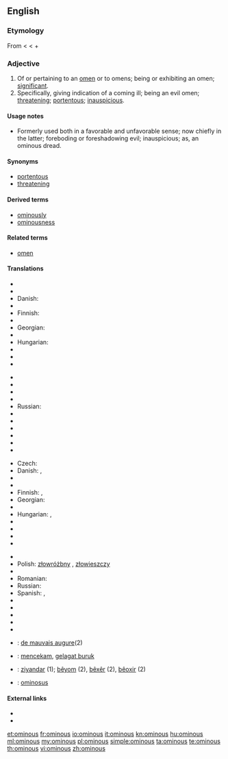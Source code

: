 ==English==

===Etymology===
From {{etyl|la}} {{term|ominosus||full of foreboding}} < {{term|omen||foreboding, omen}} < {{term|os||the mouth}} + {{term|-men}}

===Adjective===
{{en-adj}}

# Of or pertaining to an [[omen]] or to omens; being or exhibiting an omen; [[significant]].
# Specifically, giving indication of a coming ill; being an evil omen; [[threatening]]; [[portentous]]; [[inauspicious]].

====Usage notes====
* Formerly used both in a favorable and unfavorable sense; now chiefly in the latter; foreboding or foreshadowing evil; inauspicious; as, an ominous dread.

====Synonyms====
* [[portentous]]
* [[threatening]]

====Derived terms====
* [[ominously]]
* [[ominousness]]

====Related terms====
* [[omen]]

====Translations====
{{trans-top|of or pertaining to an omen or to omens; being or exhibiting an omen}}
* {{trreq|Arabic}}
* {{trreq|Bulgarian}}
* Danish: {{t-|da|varslende}}
* {{trreq|Dutch}}
* Finnish: {{t-|fi|enteellinen}}
* {{trreq|French}}
* Georgian: {{t|ka|ავბედი|tr=avbedi|sc=Geor|xs=Georgian}}
* {{trreq|German}}
* Hungarian: {{t-|hu|ominózus}}
* {{trreq|Italian}}
* {{trreq|Japanese}}
* {{trreq|Kannada}}
{{trans-mid}}
* {{trreq|Korean}}
* {{trreq|Mandarin}}
* {{trreq|Persian}}
* {{trreq|Portuguese}}
* Russian: {{t|ru|предвещающий|tr=pr'edv'eš'ájuš'ij}}
* {{trreq|Spanish}}
* {{trreq|Tamil}}
* {{trreq|Telugu}}
* {{trreq|Turkish}}
* {{trreq|Ukrainian}}
* {{trreq|Vietnamese}}
{{trans-bottom}}

{{trans-top|giving indication of a coming ill}}
* Czech: {{t-|cs|zlověstný}}
* Danish: {{t|da|ildevarslende}}, {{t|da|uheldsvanger}}
* {{trreq|Dutch}}
* {{trreq|Estonian}}
* Finnish: {{t-|fi|pahaenteinen}}, {{t-|fi|uhkaava}}
* Georgian: {{t|ka|ავბედი|tr=avbedi|sc=Geor|xs=Georgian}}
* {{trreq|German}}
* Hungarian: {{t|hu|baljós}}, {{t|hu|baljóslatú}}
* {{trreq|Italian}}
* {{trreq|Japanese}}
* {{trreq|Kannada}}
* {{trreq|Korean}}
{{trans-mid}}
* {{trreq|Mandarin}}
* Polish: [[złowróżbny]] {{m}}, [[złowieszczy]] {{m}}
* {{trreq|Portuguese}}
* Romanian: {{t-|ro|fatidic}}
* Russian: {{t|ru|зловещий|tr=zlov'éš'ij}}
* Spanish: {{t-|es|ominoso|m}}, {{t-|es|ominosa|f}}
* {{trreq|Tamil}}
* {{trreq|Telugu}}
* {{trreq|Turkish}}
* {{trreq|Ukrainian}}
* {{trreq|Vietnamese}}
{{trans-bottom}}

{{checktrans-top}}
* {{ttbc|French}}: [[de mauvais augure]](2)
* {{ttbc|Indonesian}}: [[cekam|mencekam]], [[gelagat buruk]]
* {{ttbc|Kurdish}}: [[ziyandar]] (1); [[bêyom]] (2), [[bêxêr]] (2), [[bêoxir]] (2)
* {{ttbc|Latin}}: [[ominosus]]
{{trans-bottom}}

====External links====
* {{R:Webster 1913}}
* {{R:Century 1911}}

[[et:ominous]]
[[fr:ominous]]
[[io:ominous]]
[[it:ominous]]
[[kn:ominous]]
[[hu:ominous]]
[[ml:ominous]]
[[my:ominous]]
[[pl:ominous]]
[[simple:ominous]]
[[ta:ominous]]
[[te:ominous]]
[[th:ominous]]
[[vi:ominous]]
[[zh:ominous]]